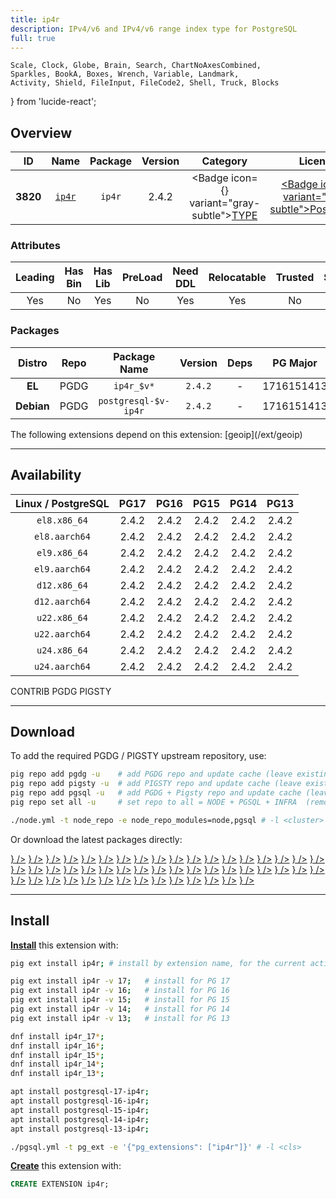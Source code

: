 ```yaml
---
title: ip4r
description: IPv4/v6 and IPv4/v6 range index type for PostgreSQL
full: true
---
```


    Scale, Clock, Globe, Brain, Search, ChartNoAxesCombined,
    Sparkles, BookA, Boxes, Wrench, Variable, Landmark,
    Activity, Shield, FileInput, FileCode2, Shell, Truck, Blocks
} from 'lucide-react';

## Overview

| <TooltipIconButton tooltip="Extension unique identifier" side="top">ID</TooltipIconButton> | <TooltipIconButton tooltip="Extension name" side="top">Name</TooltipIconButton> | <TooltipIconButton tooltip="Package name for installation" side="top">Package</TooltipIconButton> | <TooltipIconButton tooltip="Latest available extension version" side="top">Version</TooltipIconButton> | <TooltipIconButton tooltip="Extension category" side="top">Category</TooltipIconButton> | <TooltipIconButton tooltip="Open source license" side="top">License</TooltipIconButton> | <TooltipIconButton tooltip="Programming language" side="top">Lang</TooltipIconButton> |
|:--------:|:--------:|:----------:|:--------------:|:---------------------------------------:|:------------------------------------------------------:|:----:|
| **3820** | [`ip4r`](https://github.com/RhodiumToad/ip4r) | `ip4r` | 2.4.2 | <Badge icon={<Boxes />} variant="gray-subtle"><a href="/ext/type" className="no-underline">TYPE</a></Badge> | <a href="/ext/list/license#postgresql" className="no-underline"><Badge icon={<Scale />} variant="blue-subtle">PostgreSQL</Badge></a> | <a href="/ext/list/lang#c"><Badge icon={<FileCode2 />} variant="blue-subtle">C</Badge></a> |

### Attributes

| <TooltipIconButton tooltip="The Primary Leading extension in the Package" side="top">Leading</TooltipIconButton> | <TooltipIconButton tooltip="Contains binary utils" side="top">Has Bin</TooltipIconButton> | <TooltipIconButton tooltip="Contains .so shared library files" side="top">Has Lib</TooltipIconButton> | <TooltipIconButton tooltip="Requires preloading via shared_preload_libraries" side="top">PreLoad</TooltipIconButton> | <TooltipIconButton tooltip="Requires CREATE EXTENSION DDL command" side="top">Need DDL</TooltipIconButton> | <TooltipIconButton tooltip="Can be installed in any schema" side="top">Relocatable</TooltipIconButton> | <TooltipIconButton tooltip="Can be created by non-superuser" side="top">Trusted</TooltipIconButton> | <TooltipIconButton tooltip="Schemas used by this extension" side="top">Schemas</TooltipIconButton> |
|:-------:|:-------:|:-------:|:-------:|:--------:|:-----------:|:-------:|:-------:|
| Yes | No | Yes | No | Yes | Yes | No | - |

### Packages

| <TooltipIconButton tooltip="Linux distribution family, EL or Debian" side="top">Distro</TooltipIconButton> | <TooltipIconButton tooltip="Package repository" side="top">Repo</TooltipIconButton> | <TooltipIconButton tooltip="The RPM/DEB Package Name Pattern (replace $v with real pg major)" side="top">Package Name</TooltipIconButton> | <TooltipIconButton tooltip="Latest package version" side="top">Version</TooltipIconButton> | <TooltipIconButton tooltip="RPM/DEB Package dependencies" side="top">Deps</TooltipIconButton> | <TooltipIconButton tooltip="Available in these PostgreSQL Major Versions" side="top">PG Major</TooltipIconButton> |
|:----------:|:--------:|:------------------------:|:-----------:|:------------:|:------------------:|
|   **EL**   | <Badge variant="blue-subtle"><span className="font-bold">PGDG</span></Badge> | `ip4r_$v*` | `2.4.2` | - | <Badge variant="green-subtle">17</Badge><Badge variant="green-subtle">16</Badge><Badge variant="green-subtle">15</Badge><Badge variant="green-subtle">14</Badge><Badge variant="green-subtle">13</Badge> |
| **Debian** | <Badge variant="blue-subtle"><span className="font-bold">PGDG</span></Badge> | `postgresql-$v-ip4r` | `2.4.2` | - | <Badge variant="green-subtle">17</Badge><Badge variant="green-subtle">16</Badge><Badge variant="green-subtle">15</Badge><Badge variant="green-subtle">14</Badge><Badge variant="green-subtle">13</Badge> |


<Callout title="Dependent Extensions" type="info">
    The following extensions depend on this extension: [geoip](/ext/geoip)
</Callout>


------

## Availability

| <TooltipIconButton tooltip="Linux Distro Arch / PostgreSQL Major Version" side="top">Linux / PostgreSQL </TooltipIconButton> | **PG17** | **PG16** | **PG15** | **PG14** | **PG13** |
|:-----:|:-----:|:-----:|:-----:|:-----:|:-----:|
| `el8.x86_64` | <Badge variant="blue-subtle">2.4.2</Badge> | <Badge variant="blue-subtle">2.4.2</Badge> | <Badge variant="blue-subtle">2.4.2</Badge> | <Badge variant="blue-subtle">2.4.2</Badge> | <Badge variant="blue-subtle">2.4.2</Badge> |
| `el8.aarch64` | <Badge variant="blue-subtle">2.4.2</Badge> | <Badge variant="blue-subtle">2.4.2</Badge> | <Badge variant="blue-subtle">2.4.2</Badge> | <Badge variant="blue-subtle">2.4.2</Badge> | <Badge variant="blue-subtle">2.4.2</Badge> |
| `el9.x86_64` | <Badge variant="blue-subtle">2.4.2</Badge> | <Badge variant="blue-subtle">2.4.2</Badge> | <Badge variant="blue-subtle">2.4.2</Badge> | <Badge variant="blue-subtle">2.4.2</Badge> | <Badge variant="blue-subtle">2.4.2</Badge> |
| `el9.aarch64` | <Badge variant="blue-subtle">2.4.2</Badge> | <Badge variant="blue-subtle">2.4.2</Badge> | <Badge variant="blue-subtle">2.4.2</Badge> | <Badge variant="blue-subtle">2.4.2</Badge> | <Badge variant="blue-subtle">2.4.2</Badge> |
| `d12.x86_64` | <Badge variant="blue-subtle">2.4.2</Badge> | <Badge variant="blue-subtle">2.4.2</Badge> | <Badge variant="blue-subtle">2.4.2</Badge> | <Badge variant="blue-subtle">2.4.2</Badge> | <Badge variant="blue-subtle">2.4.2</Badge> |
| `d12.aarch64` | <Badge variant="blue-subtle">2.4.2</Badge> | <Badge variant="blue-subtle">2.4.2</Badge> | <Badge variant="blue-subtle">2.4.2</Badge> | <Badge variant="blue-subtle">2.4.2</Badge> | <Badge variant="blue-subtle">2.4.2</Badge> |
| `u22.x86_64` | <Badge variant="blue-subtle">2.4.2</Badge> | <Badge variant="blue-subtle">2.4.2</Badge> | <Badge variant="blue-subtle">2.4.2</Badge> | <Badge variant="blue-subtle">2.4.2</Badge> | <Badge variant="blue-subtle">2.4.2</Badge> |
| `u22.aarch64` | <Badge variant="blue-subtle">2.4.2</Badge> | <Badge variant="blue-subtle">2.4.2</Badge> | <Badge variant="blue-subtle">2.4.2</Badge> | <Badge variant="blue-subtle">2.4.2</Badge> | <Badge variant="blue-subtle">2.4.2</Badge> |
| `u24.x86_64` | <Badge variant="blue-subtle">2.4.2</Badge> | <Badge variant="blue-subtle">2.4.2</Badge> | <Badge variant="blue-subtle">2.4.2</Badge> | <Badge variant="blue-subtle">2.4.2</Badge> | <Badge variant="blue-subtle">2.4.2</Badge> |
| `u24.aarch64` | <Badge variant="blue-subtle">2.4.2</Badge> | <Badge variant="blue-subtle">2.4.2</Badge> | <Badge variant="blue-subtle">2.4.2</Badge> | <Badge variant="blue-subtle">2.4.2</Badge> | <Badge variant="blue-subtle">2.4.2</Badge> |

<Badge variant="green-subtle"><span className="font-black">CONTRIB</span></Badge> <Badge variant="blue-subtle"><span className="font-black">PGDG</span></Badge> <Badge variant="amber-subtle"><span className="font-black">PIGSTY</span></Badge>

------

## Download

To add the required PGDG / PIGSTY upstream repository, use:

```bash tab="pig"
pig repo add pgdg -u    # add PGDG repo and update cache (leave existing repos)
pig repo add pigsty -u  # add PIGSTY repo and update cache (leave existing repos)
pig repo add pgsql -u   # add PGDG + Pigsty repo and update cache (leave existing repos)
pig repo set all -u     # set repo to all = NODE + PGSQL + INFRA  (remove existing repos)
```
```bash tab="pigsty"
./node.yml -t node_repo -e node_repo_modules=node,pgsql # -l <cluster>
```

Or download the latest packages directly:

<Files>
    <Folder name="el8.x86_64">
        <a href="https://download.postgresql.org/pub/repos/yum/17/redhat/rhel-8-x86_64/ip4r_17-2.4.2-2PGDG.rhel8.x86_64.rpm"><File name="ip4r_17-2.4.2-2PGDG.rhel8.x86_64.rpm" icon={<Package className="text-emerald-500" />} /></a>
        <a href="https://download.postgresql.org/pub/repos/yum/16/redhat/rhel-8-x86_64/ip4r_16-2.4.2-1PGDG.rhel8.x86_64.rpm"><File name="ip4r_16-2.4.2-1PGDG.rhel8.x86_64.rpm" icon={<Package className="text-emerald-500" />} /></a>
        <a href="https://download.postgresql.org/pub/repos/yum/15/redhat/rhel-8-x86_64/ip4r_15-2.4.2-1PGDG.rhel8.x86_64.rpm"><File name="ip4r_15-2.4.2-1PGDG.rhel8.x86_64.rpm" icon={<Package className="text-emerald-500" />} /></a>
        <a href="https://download.postgresql.org/pub/repos/yum/14/redhat/rhel-8-x86_64/ip4r_14-2.4.2-1PGDG.rhel8.x86_64.rpm"><File name="ip4r_14-2.4.2-1PGDG.rhel8.x86_64.rpm" icon={<Package className="text-emerald-500" />} /></a>
        <a href="https://download.postgresql.org/pub/repos/yum/13/redhat/rhel-8-x86_64/ip4r_13-2.4.2-1PGDG.rhel8.x86_64.rpm"><File name="ip4r_13-2.4.2-1PGDG.rhel8.x86_64.rpm" icon={<Package className="text-emerald-500" />} /></a>
    </Folder>
    <Folder name="el8.aarch64">
        <a href="https://download.postgresql.org/pub/repos/yum/17/redhat/rhel-8-aarch64/ip4r_17-2.4.2-2PGDG.rhel8.aarch64.rpm"><File name="ip4r_17-2.4.2-2PGDG.rhel8.aarch64.rpm" icon={<Package className="text-orange-500" />} /></a>
        <a href="https://download.postgresql.org/pub/repos/yum/16/redhat/rhel-8-aarch64/ip4r_16-2.4.2-1PGDG.rhel8.aarch64.rpm"><File name="ip4r_16-2.4.2-1PGDG.rhel8.aarch64.rpm" icon={<Package className="text-orange-500" />} /></a>
        <a href="https://download.postgresql.org/pub/repos/yum/15/redhat/rhel-8-aarch64/ip4r_15-2.4.2-1PGDG.rhel8.aarch64.rpm"><File name="ip4r_15-2.4.2-1PGDG.rhel8.aarch64.rpm" icon={<Package className="text-orange-500" />} /></a>
        <a href="https://download.postgresql.org/pub/repos/yum/14/redhat/rhel-8-aarch64/ip4r_14-2.4.2-1PGDG.rhel8.aarch64.rpm"><File name="ip4r_14-2.4.2-1PGDG.rhel8.aarch64.rpm" icon={<Package className="text-orange-500" />} /></a>
        <a href="https://download.postgresql.org/pub/repos/yum/13/redhat/rhel-8-aarch64/ip4r_13-2.4.2-1PGDG.rhel8.aarch64.rpm"><File name="ip4r_13-2.4.2-1PGDG.rhel8.aarch64.rpm" icon={<Package className="text-orange-500" />} /></a>
    </Folder>
    <Folder name="el9.x86_64">
        <a href="https://download.postgresql.org/pub/repos/yum/17/redhat/rhel-9-x86_64/ip4r_17-2.4.2-2PGDG.rhel9.x86_64.rpm"><File name="ip4r_17-2.4.2-2PGDG.rhel9.x86_64.rpm" icon={<Package className="text-emerald-500" />} /></a>
        <a href="https://download.postgresql.org/pub/repos/yum/16/redhat/rhel-9-x86_64/ip4r_16-2.4.2-1PGDG.rhel9.x86_64.rpm"><File name="ip4r_16-2.4.2-1PGDG.rhel9.x86_64.rpm" icon={<Package className="text-emerald-500" />} /></a>
        <a href="https://download.postgresql.org/pub/repos/yum/15/redhat/rhel-9-x86_64/ip4r_15-2.4.2-1PGDG.rhel9.x86_64.rpm"><File name="ip4r_15-2.4.2-1PGDG.rhel9.x86_64.rpm" icon={<Package className="text-emerald-500" />} /></a>
        <a href="https://download.postgresql.org/pub/repos/yum/14/redhat/rhel-9-x86_64/ip4r_14-2.4.2-1PGDG.rhel9.x86_64.rpm"><File name="ip4r_14-2.4.2-1PGDG.rhel9.x86_64.rpm" icon={<Package className="text-emerald-500" />} /></a>
        <a href="https://download.postgresql.org/pub/repos/yum/13/redhat/rhel-9-x86_64/ip4r_13-2.4.2-1PGDG.rhel9.x86_64.rpm"><File name="ip4r_13-2.4.2-1PGDG.rhel9.x86_64.rpm" icon={<Package className="text-emerald-500" />} /></a>
    </Folder>
    <Folder name="el9.aarch64">
        <a href="https://download.postgresql.org/pub/repos/yum/17/redhat/rhel-9-aarch64/ip4r_17-2.4.2-2PGDG.rhel9.aarch64.rpm"><File name="ip4r_17-2.4.2-2PGDG.rhel9.aarch64.rpm" icon={<Package className="text-orange-500" />} /></a>
        <a href="https://download.postgresql.org/pub/repos/yum/16/redhat/rhel-9-aarch64/ip4r_16-2.4.2-1PGDG.rhel9.aarch64.rpm"><File name="ip4r_16-2.4.2-1PGDG.rhel9.aarch64.rpm" icon={<Package className="text-orange-500" />} /></a>
        <a href="https://download.postgresql.org/pub/repos/yum/15/redhat/rhel-9-aarch64/ip4r_15-2.4.2-1PGDG.rhel9.aarch64.rpm"><File name="ip4r_15-2.4.2-1PGDG.rhel9.aarch64.rpm" icon={<Package className="text-orange-500" />} /></a>
        <a href="https://download.postgresql.org/pub/repos/yum/14/redhat/rhel-9-aarch64/ip4r_14-2.4.2-1PGDG.rhel9.aarch64.rpm"><File name="ip4r_14-2.4.2-1PGDG.rhel9.aarch64.rpm" icon={<Package className="text-orange-500" />} /></a>
        <a href="https://download.postgresql.org/pub/repos/yum/13/redhat/rhel-9-aarch64/ip4r_13-2.4.2-1PGDG.rhel9.aarch64.rpm"><File name="ip4r_13-2.4.2-1PGDG.rhel9.aarch64.rpm" icon={<Package className="text-orange-500" />} /></a>
    </Folder>
    <Folder name="d12.x86_64">
        <a href="https://apt.postgresql.org/pub/repos/apt/pool/main/i/ip4r/postgresql-17-ip4r_2.4.2-3.pgdg120+1_arm64.deb"><File name="postgresql-17-ip4r_2.4.2-3.pgdg120+1_arm64.deb" icon={<Box className="text-emerald-500" />} /></a>
        <a href="https://apt.postgresql.org/pub/repos/apt/pool/main/i/ip4r/postgresql-16-ip4r_2.4.2-3.pgdg120+1_arm64.deb"><File name="postgresql-16-ip4r_2.4.2-3.pgdg120+1_arm64.deb" icon={<Box className="text-emerald-500" />} /></a>
        <a href="https://apt.postgresql.org/pub/repos/apt/pool/main/i/ip4r/postgresql-15-ip4r_2.4.2-3.pgdg120+1_arm64.deb"><File name="postgresql-15-ip4r_2.4.2-3.pgdg120+1_arm64.deb" icon={<Box className="text-emerald-500" />} /></a>
        <a href="https://apt.postgresql.org/pub/repos/apt/pool/main/i/ip4r/postgresql-14-ip4r_2.4.2-3.pgdg120+1_arm64.deb"><File name="postgresql-14-ip4r_2.4.2-3.pgdg120+1_arm64.deb" icon={<Box className="text-emerald-500" />} /></a>
        <a href="https://apt.postgresql.org/pub/repos/apt/pool/main/i/ip4r/postgresql-13-ip4r_2.4.2-3.pgdg120+1_arm64.deb"><File name="postgresql-13-ip4r_2.4.2-3.pgdg120+1_arm64.deb" icon={<Box className="text-emerald-500" />} /></a>
    </Folder>
    <Folder name="d12.aarch64">
        <a href="https://apt.postgresql.org/pub/repos/apt/pool/main/i/ip4r/postgresql-17-ip4r_2.4.2-3.pgdg120+1_amd64.deb"><File name="postgresql-17-ip4r_2.4.2-3.pgdg120+1_amd64.deb" icon={<Box className="text-orange-500" />} /></a>
        <a href="https://apt.postgresql.org/pub/repos/apt/pool/main/i/ip4r/postgresql-16-ip4r_2.4.2-3.pgdg120+1_amd64.deb"><File name="postgresql-16-ip4r_2.4.2-3.pgdg120+1_amd64.deb" icon={<Box className="text-orange-500" />} /></a>
        <a href="https://apt.postgresql.org/pub/repos/apt/pool/main/i/ip4r/postgresql-15-ip4r_2.4.2-3.pgdg120+1_amd64.deb"><File name="postgresql-15-ip4r_2.4.2-3.pgdg120+1_amd64.deb" icon={<Box className="text-orange-500" />} /></a>
        <a href="https://apt.postgresql.org/pub/repos/apt/pool/main/i/ip4r/postgresql-14-ip4r_2.4.2-3.pgdg120+1_amd64.deb"><File name="postgresql-14-ip4r_2.4.2-3.pgdg120+1_amd64.deb" icon={<Box className="text-orange-500" />} /></a>
        <a href="https://apt.postgresql.org/pub/repos/apt/pool/main/i/ip4r/postgresql-13-ip4r_2.4.2-3.pgdg120+1_amd64.deb"><File name="postgresql-13-ip4r_2.4.2-3.pgdg120+1_amd64.deb" icon={<Box className="text-orange-500" />} /></a>
    </Folder>
    <Folder name="u22.x86_64">
        <a href="https://apt.postgresql.org/pub/repos/apt/pool/main/i/ip4r/postgresql-17-ip4r_2.4.2-3.pgdg22.04+1_amd64.deb"><File name="postgresql-17-ip4r_2.4.2-3.pgdg22.04+1_amd64.deb" icon={<Box className="text-emerald-500" />} /></a>
        <a href="https://apt.postgresql.org/pub/repos/apt/pool/main/i/ip4r/postgresql-16-ip4r_2.4.2-3.pgdg22.04+1_amd64.deb"><File name="postgresql-16-ip4r_2.4.2-3.pgdg22.04+1_amd64.deb" icon={<Box className="text-emerald-500" />} /></a>
        <a href="https://apt.postgresql.org/pub/repos/apt/pool/main/i/ip4r/postgresql-15-ip4r_2.4.2-3.pgdg22.04+1_amd64.deb"><File name="postgresql-15-ip4r_2.4.2-3.pgdg22.04+1_amd64.deb" icon={<Box className="text-emerald-500" />} /></a>
        <a href="https://apt.postgresql.org/pub/repos/apt/pool/main/i/ip4r/postgresql-14-ip4r_2.4.2-3.pgdg22.04+1_amd64.deb"><File name="postgresql-14-ip4r_2.4.2-3.pgdg22.04+1_amd64.deb" icon={<Box className="text-emerald-500" />} /></a>
        <a href="https://apt.postgresql.org/pub/repos/apt/pool/main/i/ip4r/postgresql-13-ip4r_2.4.2-3.pgdg22.04+1_amd64.deb"><File name="postgresql-13-ip4r_2.4.2-3.pgdg22.04+1_amd64.deb" icon={<Box className="text-emerald-500" />} /></a>
    </Folder>
    <Folder name="u22.aarch64">
        <a href="https://apt.postgresql.org/pub/repos/apt/pool/main/i/ip4r/postgresql-17-ip4r_2.4.2-3.pgdg22.04+1_arm64.deb"><File name="postgresql-17-ip4r_2.4.2-3.pgdg22.04+1_arm64.deb" icon={<Box className="text-orange-500" />} /></a>
        <a href="https://apt.postgresql.org/pub/repos/apt/pool/main/i/ip4r/postgresql-16-ip4r_2.4.2-3.pgdg22.04+1_arm64.deb"><File name="postgresql-16-ip4r_2.4.2-3.pgdg22.04+1_arm64.deb" icon={<Box className="text-orange-500" />} /></a>
        <a href="https://apt.postgresql.org/pub/repos/apt/pool/main/i/ip4r/postgresql-15-ip4r_2.4.2-3.pgdg22.04+1_arm64.deb"><File name="postgresql-15-ip4r_2.4.2-3.pgdg22.04+1_arm64.deb" icon={<Box className="text-orange-500" />} /></a>
        <a href="https://apt.postgresql.org/pub/repos/apt/pool/main/i/ip4r/postgresql-14-ip4r_2.4.2-3.pgdg22.04+1_arm64.deb"><File name="postgresql-14-ip4r_2.4.2-3.pgdg22.04+1_arm64.deb" icon={<Box className="text-orange-500" />} /></a>
        <a href="https://apt.postgresql.org/pub/repos/apt/pool/main/i/ip4r/postgresql-13-ip4r_2.4.2-3.pgdg22.04+1_arm64.deb"><File name="postgresql-13-ip4r_2.4.2-3.pgdg22.04+1_arm64.deb" icon={<Box className="text-orange-500" />} /></a>
    </Folder>
    <Folder name="u24.x86_64">
        <a href="https://apt.postgresql.org/pub/repos/apt/pool/main/i/ip4r/postgresql-17-ip4r_2.4.2-3.pgdg24.04+1_amd64.deb"><File name="postgresql-17-ip4r_2.4.2-3.pgdg24.04+1_amd64.deb" icon={<Box className="text-emerald-500" />} /></a>
        <a href="https://apt.postgresql.org/pub/repos/apt/pool/main/i/ip4r/postgresql-16-ip4r_2.4.2-3.pgdg24.04+1_amd64.deb"><File name="postgresql-16-ip4r_2.4.2-3.pgdg24.04+1_amd64.deb" icon={<Box className="text-emerald-500" />} /></a>
        <a href="https://apt.postgresql.org/pub/repos/apt/pool/main/i/ip4r/postgresql-15-ip4r_2.4.2-3.pgdg24.04+1_amd64.deb"><File name="postgresql-15-ip4r_2.4.2-3.pgdg24.04+1_amd64.deb" icon={<Box className="text-emerald-500" />} /></a>
        <a href="https://apt.postgresql.org/pub/repos/apt/pool/main/i/ip4r/postgresql-14-ip4r_2.4.2-3.pgdg24.04+1_amd64.deb"><File name="postgresql-14-ip4r_2.4.2-3.pgdg24.04+1_amd64.deb" icon={<Box className="text-emerald-500" />} /></a>
        <a href="https://apt.postgresql.org/pub/repos/apt/pool/main/i/ip4r/postgresql-13-ip4r_2.4.2-3.pgdg24.04+1_amd64.deb"><File name="postgresql-13-ip4r_2.4.2-3.pgdg24.04+1_amd64.deb" icon={<Box className="text-emerald-500" />} /></a>
    </Folder>
    <Folder name="u24.aarch64">
        <a href="https://apt.postgresql.org/pub/repos/apt/pool/main/i/ip4r/postgresql-17-ip4r_2.4.2-3.pgdg24.04+1_arm64.deb"><File name="postgresql-17-ip4r_2.4.2-3.pgdg24.04+1_arm64.deb" icon={<Box className="text-orange-500" />} /></a>
        <a href="https://apt.postgresql.org/pub/repos/apt/pool/main/i/ip4r/postgresql-16-ip4r_2.4.2-3.pgdg24.04+1_arm64.deb"><File name="postgresql-16-ip4r_2.4.2-3.pgdg24.04+1_arm64.deb" icon={<Box className="text-orange-500" />} /></a>
        <a href="https://apt.postgresql.org/pub/repos/apt/pool/main/i/ip4r/postgresql-15-ip4r_2.4.2-3.pgdg24.04+1_arm64.deb"><File name="postgresql-15-ip4r_2.4.2-3.pgdg24.04+1_arm64.deb" icon={<Box className="text-orange-500" />} /></a>
        <a href="https://apt.postgresql.org/pub/repos/apt/pool/main/i/ip4r/postgresql-14-ip4r_2.4.2-3.pgdg24.04+1_arm64.deb"><File name="postgresql-14-ip4r_2.4.2-3.pgdg24.04+1_arm64.deb" icon={<Box className="text-orange-500" />} /></a>
        <a href="https://apt.postgresql.org/pub/repos/apt/pool/main/i/ip4r/postgresql-13-ip4r_2.4.2-3.pgdg24.04+1_arm64.deb"><File name="postgresql-13-ip4r_2.4.2-3.pgdg24.04+1_arm64.deb" icon={<Box className="text-orange-500" />} /></a>
    </Folder>
</Files>

------

## Install

[**Install**](/docs/pgsql/extension/install) this extension with:

```bash tab="pig"
pig ext install ip4r; # install by extension name, for the current active PG version

pig ext install ip4r -v 17;   # install for PG 17
pig ext install ip4r -v 16;   # install for PG 16
pig ext install ip4r -v 15;   # install for PG 15
pig ext install ip4r -v 14;   # install for PG 14
pig ext install ip4r -v 13;   # install for PG 13
```
```bash tab="yum" 
dnf install ip4r_17*;
dnf install ip4r_16*;
dnf install ip4r_15*;
dnf install ip4r_14*;
dnf install ip4r_13*;
```
```bash tab="apt" 
apt install postgresql-17-ip4r;
apt install postgresql-16-ip4r;
apt install postgresql-15-ip4r;
apt install postgresql-14-ip4r;
apt install postgresql-13-ip4r;
```
```bash tab="ansible"
./pgsql.yml -t pg_ext -e '{"pg_extensions": ["ip4r"]}' # -l <cls>
```

[**Create**](/docs/pgsql/extension/create) this extension with:

```sql
CREATE EXTENSION ip4r;
```


